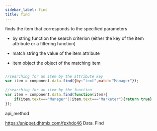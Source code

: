 ```yaml
---
sidebar_label: find
title: find
---
```



          


<Short>

finds the item that corresponds to the specified parameters


</Short>



- by 				string,function			the search criterion (either the key of the item attribute or a filtering function)
- match 			string					the value of the item attribute



- item		object		the object of the matching item

~~~js

//searching for an item by the attribute key
var item = component.data.find({by:"text",match:"Manager"});

//searching for an item by the function
var item = component.data.find(function(item){
	if(item.text==="Manager"||item.text==="Marketer"){return true}
});

~~~
 api_method

<Descr>



</Descr>


 https://snippet.dhtmlx.com/fpxhdc46	Data. Find

